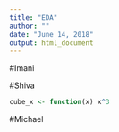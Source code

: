 ```yaml
---
title: "EDA"
author: ""
date: "June 14, 2018"
output: html_document
---
```



#Imani 


#Shiva
```r
cube_x <- function(x) x^3
```


#Michael 

